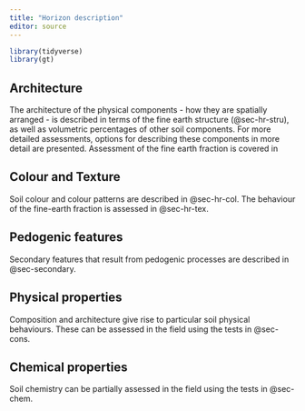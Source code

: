 ```yaml
---
title: "Horizon description"
editor: source
---
```


```r
library(tidyverse) 
library(gt)
```


## Architecture {#sec-arch}

The architecture of the physical components - how they are spatially arranged - is described in terms of the fine earth structure (@sec-hr-stru), as well as volumetric percentages of other soil components. For more detailed assessments, options for describing these components in more detail are presented. Assessment of the fine earth fraction is covered in

## Colour and Texture {#sec-coltex}

Soil colour and colour patterns are described in @sec-hr-col. The behaviour of the fine-earth fraction is assessed in @sec-hr-tex.

## Pedogenic features

Secondary features that result from pedogenic processes are described in @sec-secondary.

## Physical properties {#sec-phys}

Composition and architecture give rise to particular soil physical behaviours. These can be assessed in the field using the tests in @sec-cons.

## Chemical properties {#sec-chemi}

Soil chemistry can be partially assessed in the field using the tests in @sec-chem.

